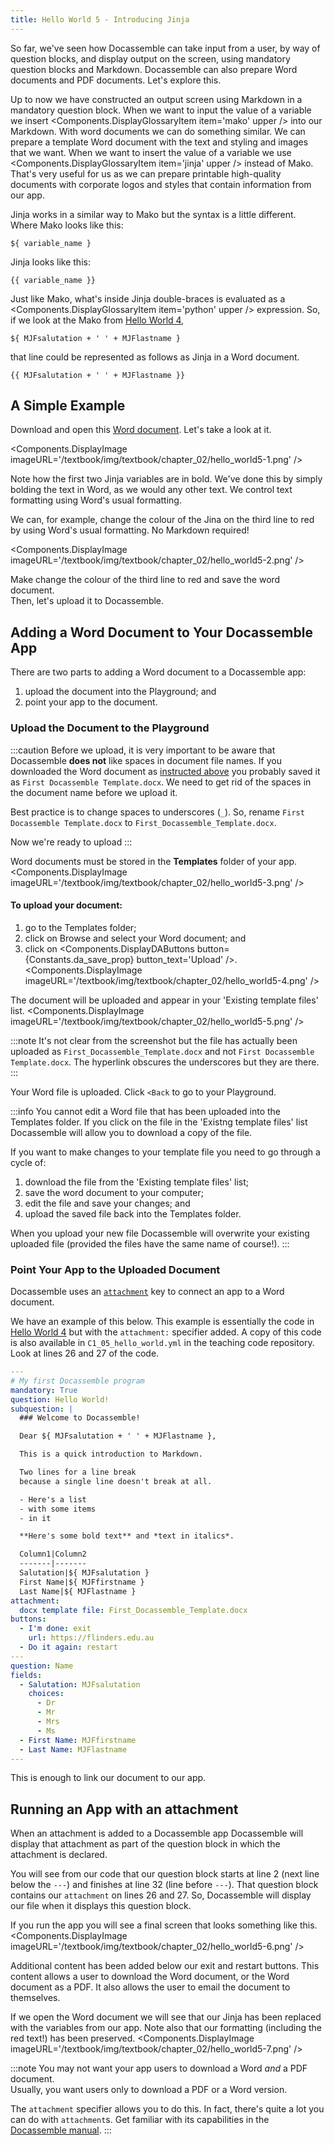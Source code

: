```yaml
---
title: Hello World 5 - Introducing Jinja
---
```


So far, we've seen how Docassemble can take input from a user, by way of 
question blocks, and display output on the screen, using mandatory question
blocks and Markdown.  Docassemble can also prepare Word documents and PDF 
documents.  Let's explore this.

Up to now we have constructed an output screen using Markdown in a mandatory
question block.  When we want to input the value of a variable we 
insert <Components.DisplayGlossaryItem item='mako' upper /> into our Markdown.
With word documents we can do something similar.  We can prepare a template
Word document with the text and styling and images that we want.  When we
want to insert the value of a variable we
use <Components.DisplayGlossaryItem item='jinja' upper /> instead of Mako. 
That's very useful for us as we can prepare printable high-quality documents
with corporate logos and styles that contain information from our app.

Jinja works in a similar way to Mako but the syntax is a little different. 
Where Mako looks like this:  
```
${ variable_name }
```
Jinja looks like this:  
```
{{ variable_name }}
```
Just like Mako, what's inside Jinja double-braces is evaluated as
a <Components.DisplayGlossaryItem item='python' upper /> expression.  So,
if we look at the Mako from [Hello World 4](./00-42#line-8),
```
${ MJFsalutation + ' ' + MJFlastname }
```
that line could be represented as follows as Jinja in a Word document.
```
{{ MJFsalutation + ' ' + MJFlastname }}
```

## A Simple Example
Download and open this [Word document](/templates/First_Docassemble_Template.docx).
Let's take a look at it.

<Components.DisplayImage imageURL='/textbook/img/textbook/chapter_02/hello_world5-1.png' />

Note how the first two Jinja variables are in bold.  We've done this by 
simply bolding the text in Word, as we would any other text.  We control 
text formatting using Word's usual formatting.

We can, for example, change the colour of the Jina on the third line to red
by using Word's usual formatting. No Markdown required!

<Components.DisplayImage imageURL='/textbook/img/textbook/chapter_02/hello_world5-2.png' />

Make change the colour of the third line to red and save the word document.  
Then, let's upload it to Docassemble.

## Adding a Word Document to Your Docassemble App
There are two parts to adding a Word document to a Docassemble app:
1. upload the document into the Playground; and
1. point your app to the document.

### Upload the Document to the Playground
:::caution
Before we upload, it is very important to be aware that Docassemble **does not**
like spaces in document file names.  If you downloaded the Word document as
[instructed above](#a-simple-example) you probably saved it as
`First Docassemble Template.docx`.  We need to get rid of the spaces in 
the document name before we upload it.

Best practice is to change spaces to underscores (`_`).  So, rename
`First Docassemble Template.docx` to `First_Docassemble_Template.docx`.

Now we're ready to upload
:::

Word documents must be stored in the **Templates** folder of your app.
<Components.DisplayImage imageURL='/textbook/img/textbook/chapter_02/hello_world5-3.png' />

#### To upload your document:
1. go to the Templates folder;
1. click on Browse and select your Word document; and
1. click on <Components.DisplayDAButtons button={Constants.da_save_prop} button_text='Upload' />.
<Components.DisplayImage imageURL='/textbook/img/textbook/chapter_02/hello_world5-4.png' />


The document will be uploaded and appear in your 'Existing template files' list.
<Components.DisplayImage imageURL='/textbook/img/textbook/chapter_02/hello_world5-5.png' />

:::note
It's not clear from the screenshot but the file has actually been uploaded
as `First_Docassemble_Template.docx` and not `First Docassemble Template.docx`.
The hyperlink obscures the underscores but they are there.
:::

Your Word file is uploaded. Click `<Back` to go to your Playground.

:::info
You cannot edit a Word file that has been uploaded into the Templates folder.
If you click on the file in the 'Existng template files' list Docassemble will
allow you to download a copy of the file.

If you want to make changes to your template file you need to go through a cycle
of:
1. download the file from the 'Existing template files' list;
1. save the word document to your computer;
1. edit the file and save your changes; and
1. upload the saved file back into the Templates folder.

When you upload your new file Docassemble will overwrite your existing uploaded
file (provided the files have the same name of course!).
:::

### Point Your App to the Uploaded Document
Docassemble uses an [`attachment`](https://docassemble.org/docs/documents.html#attachment) key to 
connect an app to a Word document.

We have an example of this below.  This example is essentially the code
in [Hello World 4](./00-42#our-code) but with the `attachment:` specifier added.
A copy of this code is also available in `C1_05_hello_world.yml` in the 
teaching code repository.  Look at lines 26 and 27 of the code.

```yaml
---
# My first Docassemble program
mandatory: True
question: Hello World!
subquestion: |
  ### Welcome to Docassemble!

  Dear ${ MJFsalutation + ' ' + MJFlastname },

  This is a quick introduction to Markdown.

  Two lines for a line break
  because a single line doesn't break at all.

  - Here's a list
  - with some items
  - in it

  **Here's some bold text** and *text in italics*.

  Column1|Column2
  -------|-------
  Salutation|${ MJFsalutation }
  First Name|${ MJFfirstname }
  Last Name|${ MJFlastname }
attachment:
  docx template file: First_Docassemble_Template.docx
buttons:
  - I'm done: exit
    url: https://flinders.edu.au
  - Do it again: restart
---
question: Name
fields:
  - Salutation: MJFsalutation
    choices:
      - Dr
      - Mr
      - Mrs
      - Ms
  - First Name: MJFfirstname
  - Last Name: MJFlastname
---
```
This is enough to link our document to our app.

## Running an App with an attachment
When an attachment is added to a Docassemble app Docassemble will display 
that attachment as part of the question block in which the attachment is
declared.

You will see from our code that our question block starts at line 2 (next
line below the `---`) and finishes at line 32 (line before `---`).  That
question block contains our `attachment` on lines 26 and 27.  So, Docassemble
will display our file when it displays this question block.

If you run the app you will see a final screen that looks something like this.
<Components.DisplayImage imageURL='/textbook/img/textbook/chapter_02/hello_world5-6.png' />

Additional content has been added below our exit and restart buttons.  This
content allows a user to download the Word document, or the Word document as 
a PDF.  It also allows the user to email the document to themselves.

If we open the Word document we will see that our Jinja has been replaced with
the variables from our app.  Note also that our formatting (including the
red text!) has been preserved.
<Components.DisplayImage imageURL='/textbook/img/textbook/chapter_02/hello_world5-7.png' />

:::note
You may not want your app users to download a Word *and* a PDF document.  
Usually, you want users only to download a PDF or a Word version.

The `attachment` specifier allows you to do this.  In fact, there's quite a 
lot you can do with `attachment`s.  Get familiar with its capabilities
in the [Docassemble manual](https://docassemble.org/docs/documents.html#attachment).
:::
